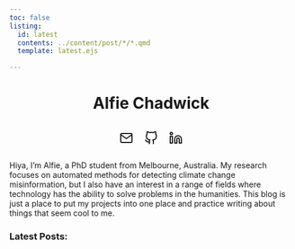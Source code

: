 ```yaml
---
toc: false
listing:
  id: latest
  contents: ../content/post/*/*.qmd
  template: latest.ejs

---
```


<center>

# Alfie Chadwick {style="text-align: center"}

<div style="display: flex; justify-content: center; gap: 20px;">
  <a href="mailto:alfiechadwick@hotmail.com" target="_blank" rel="noopener" title="Email">
    <svg xmlns="http://www.w3.org/2000/svg" width="24" height="24" viewBox="0 0 24 24" fill="none" stroke="currentColor" stroke-width="2" stroke-linecap="round" stroke-linejoin="round"><path d="M4 4h16c1.1 0 2 .9 2 2v12c0 1.1-.9 2-2 2H4c-1.1 0-2-.9-2-2V6c0-1.1.9-2 2-2z"></path><polyline points="22,6 12,13 2,6"></polyline></svg>
  </a>

  <a href="https://github.com/Fonzzy1" target="_blank" rel="noopener" title="Github">
    <svg xmlns="http://www.w3.org/2000/svg" width="24" height="24" viewBox="0 0 24 24" fill="none" stroke="currentColor" stroke-width="2" stroke-linecap="round" stroke-linejoin="round"><path d="M9 19c-5 1.5-5-2.5-7-3m14 6v-3.87a3.37 3.37 0 0 0-.94-2.61c3.14-.35 6.44-1.54 6.44-7A5.44 5.44 0 0 0 20 4.77 5.07 5.07 0 0 0 19.91 1S18.73.65 16 2.48a13.38 13.38 0 0 0-7 0C6.27.65 5.09 1 5.09 1A5.07 5.07 0 0 0 5 4.77a5.44 5.44 0 0 0-1.5 3.78c0 5.42 3.3 6.61 6.44 7A3.37 3.37 0 0 0 9 18.13V22"></path></svg>
  </a>

  <a href="https://www.linkedin.com/in/alfie-chadwick-6a773a94/" target="_blank" rel="noopener" title="LinkedIn">
    <svg xmlns="http://www.w3.org/2000/svg" width="24" height="24" viewBox="0 0 24 24" fill="none" stroke="currentColor" stroke-width="2" stroke-linecap="round" stroke-linejoin="round"><path d="M16 8a6 6 0 0 1 6 6v7h-4v-7a2 2 0 0 0-2-2 2 2 0 0 0-2 2v7h-4v-7a6 6 0 0 1 6-6z"></path><rect x="2" y="9" width="4" height="12"></rect><circle cx="4" cy="4" r="2"></circle></svg>
  </a>
</div>

</center>

Hiya, I'm Alfie, a PhD student from Melbourne, Australia.
My research focuses on automated methods for detecting climate change
misinformation, but I also have an interest in a range of fields where
technology has the ability to solve problems in the humanities.
This blog is just a place to put my projects into one place and practice writing
about things that seem cool to me.


### Latest Posts:



